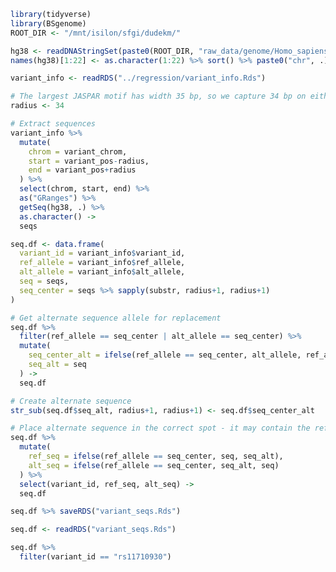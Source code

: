 ```r
library(tidyverse)
library(BSgenome)
ROOT_DIR <- "/mnt/isilon/sfgi/dudekm/"
```

```r
hg38 <- readDNAStringSet(paste0(ROOT_DIR, "raw_data/genome/Homo_sapiens.GRCh38.dna.primary_assembly.fa"))
names(hg38)[1:22] <- as.character(1:22) %>% sort() %>% paste0("chr", .)
```


```r
variant_info <- readRDS("../regression/variant_info.Rds")
```

```r
# The largest JASPAR motif has width 35 bp, so we capture 34 bp on either side to include all possible positions of the variant
radius <- 34

# Extract sequences
variant_info %>%
  mutate(
    chrom = variant_chrom,
    start = variant_pos-radius,
    end = variant_pos+radius
  ) %>%
  select(chrom, start, end) %>%
  as("GRanges") %>%
  getSeq(hg38, .) %>%
  as.character() ->
  seqs

seq.df <- data.frame(
  variant_id = variant_info$variant_id,
  ref_allele = variant_info$ref_allele,
  alt_allele = variant_info$alt_allele,
  seq = seqs,
  seq_center = seqs %>% sapply(substr, radius+1, radius+1)
)

# Get alternate sequence allele for replacement
seq.df %>%
  filter(ref_allele == seq_center | alt_allele == seq_center) %>%
  mutate(
    seq_center_alt = ifelse(ref_allele == seq_center, alt_allele, ref_allele),
    seq_alt = seq
  ) ->
  seq.df

# Create alternate sequence
str_sub(seq.df$seq_alt, radius+1, radius+1) <- seq.df$seq_center_alt

# Place alternate sequence in the correct spot - it may contain the ref_allele from variant_info
seq.df %>%
  mutate(
    ref_seq = ifelse(ref_allele == seq_center, seq, seq_alt),
    alt_seq = ifelse(ref_allele == seq_center, seq_alt, seq)
  ) %>%
  select(variant_id, ref_seq, alt_seq) ->
  seq.df

seq.df %>% saveRDS("variant_seqs.Rds")
```

```r
seq.df <- readRDS("variant_seqs.Rds")


```

```r
seq.df %>%
  filter(variant_id == "rs11710930")
```

